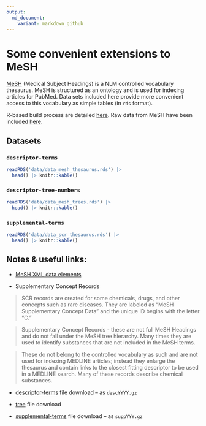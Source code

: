 ```yaml
---
output:
  md_document:
    variant: markdown_github
---
```


# Some convenient extensions to MeSH

[MeSH](https://www.ncbi.nlm.nih.gov/mesh) (Medical Subject Headings) is a NLM controlled vocabulary thesaurus. MeSH is structured as an ontology and is used for indexing articles for PubMed. Data sets included here provide more convenient access to this vocabulary as simple tables (in `rds` format).


R-based build process are detailed [here](https://github.com/jaytimm/mesh-builds/tree/main/build).  Raw data from MeSH have been included [here](https://github.com/jaytimm/mesh-builds/tree/main/download).

## Datasets

### `descriptor-terms`

```r
readRDS('data/data_mesh_thesaurus.rds') |>
  head() |> knitr::kable()
```


### `descriptor-tree-numbers`

```r
readRDS('data/data_mesh_trees.rds') |>
  head() |> knitr::kable()
```

### `supplemental-terms`

```r
readRDS('data/data_scr_thesaurus.rds') |>
  head() |> knitr::kable()
```


## Notes & useful links:

* [MeSH XML data elements](https://www.nlm.nih.gov/mesh/xml_data_elements.html)

* Supplementary Concept Records

> SCR records are created for some chemicals, drugs, and other concepts
such as rare diseases. They are labeled as "MeSH Supplementary Concept
Data" and the unique ID begins with the letter "C." 

> Supplementary Concept Records - these are not full MeSH Headings
and do not fall under the MeSH tree hierarchy. Many times they are used
to identify substances that are not included in the MeSH terms.

> These do not belong to the controlled vocabulary as such and are not used for indexing MEDLINE articles; instead they enlarge the thesaurus and contain links to the closest fitting descriptor to be used in a MEDLINE search. Many of these records describe chemical substances.


* [descriptor-terms](https://nlmpubs.nlm.nih.gov/projects/mesh/MESH_FILES/xmlmesh/) file download -- as `descYYYY.gz`

* [tree](https://nlmpubs.nlm.nih.gov/projects/mesh/MESH_FILES/meshtrees/) file download

* [supplemental-terms](https://nlmpubs.nlm.nih.gov/projects/mesh/MESH_FILES/xmlmesh/) file download -- as `suppYYY.gz`

